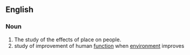 ==English==
===Noun===
#The study of the effects of place on people.
#study of improvement of human [[function]] when [[environment]] improves